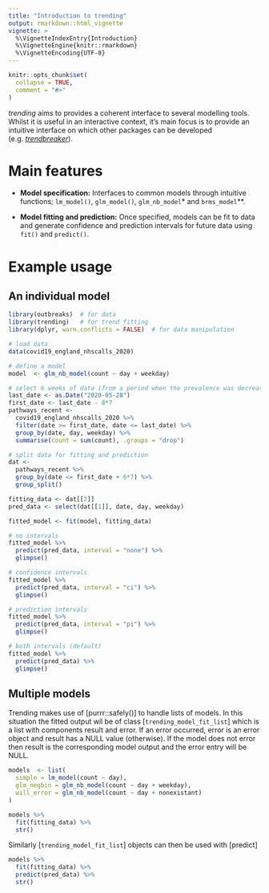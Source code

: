 ```yaml
---
title: "Introduction to trending"
output: rmarkdown::html_vignette
vignette: >
  %\VignetteIndexEntry{Introduction}
  %\VignetteEngine{knitr::rmarkdown}
  %\VignetteEncoding{UTF-8}
---
```


```r
knitr::opts_chunk$set(
  collapse = TRUE,
  comment = "#>"
)
```

*trending* aims to provides a coherent interface to several modelling tools.
Whilst it is useful in an interactive context, it's main focus is to provide
an intuitive interface on which other packages can be developed
(e.g. [*trendbreaker*](https://github.com/reconhub/trendbreaker)).

# Main features

- **Model specification:** Interfaces to common models through intuitive
  functions; `lm_model()`, `glm_model()`, `glm_nb_model`* and `brms_model`**.

- **Model fitting and prediction:** Once specified, models can be fit to data
  and generate confidence and prediction intervals for future data using `fit()`
  and `predict()`.

# Example usage

## An individual model 
```r
library(outbreaks)  # for data
library(trending)   # for trend fitting
library(dplyr, warn.conflicts = FALSE)  # for data manipulation

# load data
data(covid19_england_nhscalls_2020)

# define a model
model  <- glm_nb_model(count ~ day + weekday)

# select 6 weeks of data (from a period when the prevalence was decreasing)
last_date <- as.Date("2020-05-28")
first_date <- last_date - 8*7
pathways_recent <-
  covid19_england_nhscalls_2020 %>%
  filter(date >= first_date, date <= last_date) %>%
  group_by(date, day, weekday) %>%
  summarise(count = sum(count), .groups = "drop")

# split data for fitting and prediction
dat <-
  pathways_recent %>%
  group_by(date <= first_date + 6*7) %>%
  group_split()

fitting_data <- dat[[2]]
pred_data <- select(dat[[1]], date, day, weekday)

fitted_model <- fit(model, fitting_data)

# no intervals
fitted_model %>% 
  predict(pred_data, interval = "none") %>%
  glimpse()

# confidence intervals
fitted_model %>% 
  predict(pred_data, interval = "ci") %>% 
  glimpse()

# prediction intervals
fitted_model %>% 
  predict(pred_data, interval = "pi") %>% 
  glimpse()

# both intervals (default)
fitted_model %>% 
  predict(pred_data) %>% 
  glimpse()
```

## Multiple models
Trending makes use of [purrr::safely()] to handle lists of models.  In this
situation the fitted output wil be of class [`trending_model_fit_list`] which
is a list with components result and error. If an error occurred, error is an 
error object and result has a NULL value (otherwise). If the model does not
error then result is the corresponding model output and the error entry will be
NULL.

```r
models  <- list(
  simple = lm_model(count ~ day),
  glm_negbin = glm_nb_model(count ~ day + weekday),
  will_error = glm_nb_model(count ~ day + nonexistant)
)

models %>%
  fit(fitting_data) %>%
  str()
```

Similarly [`trending_model_fit_list`] objects can then be used with [predict]
```r
models %>%
  fit(fitting_data) %>% 
  predict(pred_data) %>% 
  str()
```



